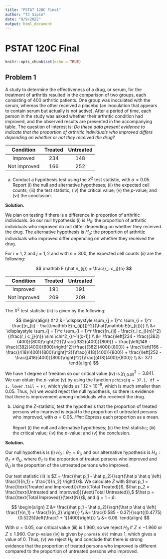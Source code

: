 ```yaml
---
title: "PSTAT 120C Final"
author: "TJ Sipin"
date: "9/9/2022"
output: html_document
---
```


# PSTAT 120C Final

```r
knitr::opts_chunk$set(echo = TRUE)
```

## Problem 1

A study to determine the effectiveness of a drug, or serum, for the treatment of arthritis resulted in the comparison of two groups, each consisting of 400 arthritic patients. One group was inoculated with the serum, whereas the other received a placebo (an inoculation that appears to contain serum but actually is not active). After a period of time, each person in the study was asked whether their arthritic condition had improved, and the observed results are presented in the accompanying table. The question of interest is: *Do these data present evidence to indicate that the proportion of arthritic individuals who improved differs depending on whether or not they received the drug?*

|  Condition   | Treated | Untreated |
|:------------:|:-------:|:---------:|
|   Improved   |   234   |    148    |
| Not improved |   166   |    252    |

(a) Conduct a hypothesis test using the $X^2$ test statistic, with $\alpha = 0.05$. Report (i) the null and alternative hypotheses; (ii) the expected cell counts; (iii) the test statistic; (iv) the critical value; (v) the *p*-value; and (vi) the conclusion.

**Solution.**

We plan on testing if there is a difference in proportion of arthritic individuals. So our null hypothesis (i) is $H_0:$ the proportion of arthritic individuals who improved do not differ depending on whether they received the drug. The alternative hypothesis is $H_a:$ the proportion of arthritic individuals who improved differ depending on whether they received the drug.

For $i = 1,2$ and $j = 1,2$ and with $n = 800$, the expected cell counts (ii) are the following:

$$
\mathbb E (\hat n_{ij}) = \frac{r_i c_j}{n}
$$

|  Condition   | Treated | Untreated |
|:------------:|:-------:|:---------:|
|   Improved   |   191   |    191    |
| Not improved |   209   |    209    |

The $X^2$ test statistic (iii) is given by the following:

$$
\begin{align}
X^2 &= \displaystyle \sum_{j = 1}^c \sum_{i = 1}^r \frac{[n_{ij} - \hat{\mathbb E(n_{ij})]}^2}{\hat{\mathbb E(n_{ij})}} \\
&= \displaystyle \sum_{j = 1}^c \sum_{i = 1}^r \frac{[n_{ij} - \frac{r_i c_j}{n}]^2}{\frac{r_i c_j}{n}} \sim \chi^2_{(r-1)(c-1)} \\
&= 
\frac{\left[234 - \frac{(382)(400)}{800}\right]^2}{\frac{(382)(400)}{800}} +
\frac{\left[148 - \frac{(382)(400)}{800}\right]^2}{\frac{(382)(400)}{800}} + 
\frac{\left[166 - \frac{(418)(400)}{800}\right]^2}{\frac{(418)(400)}{800}} +
\frac{\left[252 - \frac{(418)(400)}{800}\right]^2}{\frac{(418)(400)}{800}} \\
&= 37.1
\end{align}
$$

We have 1 degree of freedom so our critical value (iv) is $\chi^2_{1,0.05} = 3.841.$ We can obtain the *p*-value (v) by using the function `pchisq(q = 37.1, df = 1, lower.tail = F)`, which yields us $1.12 \times 10^{-9}$, which is much smaller than $0.05$. Thus, (vi) we would reject the null hypothesis, so there is evidence that there is improvement among individuals who received the drug.

(b) Using the *Z*-statistic, test the hypothesis that the proportion of treated persons who improved is equal to the proportion of untreated persons who improved, with $\alpha = 0.05$. *Hint:* Express each proportion as a mean. <br> <br> Report (i) the null and alternative hypotheses; (ii) the test statistic; (iii) the critical value; (iv) the *p*-value; and (v) the conclusion.

**Solution.**

Our null hypothesis is (i) $H_0: \theta_T = \theta_U$ and our alternative hypothesis is $H_A: \theta_T \neq \theta_U$, where $\theta_T$ is the proportion of treated persons who improved and $\theta_U$ is the proportion of the untreated persons who improved.

Our test statistic (ii) is $Z = \frac{\hat p_1 - \hat p_2}{\sqrt{\hat p \hat q \left( \frac{1}{n_1} + \frac{1}{n_2} \right)}}$. We calculate $Z$ with $\hat p_1 = \frac{\text{Treated and Improved}}{\text{Total Treated}}$, $\hat p_2 = \frac{\text{Untreated and Improved}}{\text{Total Untreated}},$ $\hat p = \frac{\text{Total Improved}}{\text{N}}$, and $\hat q = 1 - \hat p$:

$$
\begin{align}
Z &= \frac{\hat p_1 - \hat p_2}{\sqrt{\hat p \hat q \left( \frac{1}{n_1} + \frac{1}{n_2} \right)}} \\
&= \frac{0.585 - 0.37}{\sqrt{(0.4775)(0.5225)\left(\frac{1 + 1}{400}\right)}} \\
&= 6.09.
\end{align}
$$

With $\alpha = 0.05$, our critical value (iii) is $1.960$, so we reject $H_0$ if $Z \leq -1.960$ or $Z \geq 1.960$. Our *p*-value (iv) is given by `pnorm(6.09)` minus $1$, which gives a value of 0. Thus, (v) we reject $H_0$ and conclude that there is strong evidence that the proportion of treated persons who improved is different compared to the proportion of untreated persons who improved.

```r
```
